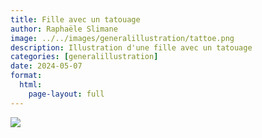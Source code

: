 ```yaml
---
title: Fille avec un tatouage
author: Raphaële Slimane
image: ../../images/generalillustration/tattoe.png
description: Illustration d'une fille avec un tatouage 
categories: [generalillustration]
date: 2024-05-07
format:
  html:
    page-layout: full
---
```


![](../../images/generalillustration/tattoe.png)

